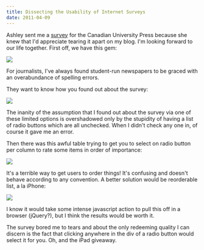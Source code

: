```yaml
---
title: Dissecting the Usability of Internet Surveys
date: 2011-04-09
---
```



Ashley sent me a [survey](http://cup.ca/survey) for the Canadian University Press&nbsp;because she knew that I'd appreciate tearing it apart on my blog. I'm looking forward to our life together. First off, we have this gem:

![](4A26165F918F42A5A9A352D35FB4CD86.png)

For journalists, I've always found student-run newspapers to be graced with an overabundance of spelling errors.

They want to know how you found out about the survey:

![](E7CE76B684CA456C99BEEB289D5F1A56.png)

The inanity of the assumption that I found out about the survey via one of these limited options is overshadowed only by the stupidity of having a list of radio buttons which are all unchecked. When I didn't check any one in, of course it gave me an error.

Then there was this awful table trying to get you to select on radio button per column to rate some items in order of importance:

![](BA901248AE174A209B410CCBB56F0AFF.png)

It's a terrible way to get users to order things! It's confusing and doesn't behave according to any convention. A better solution would be reorderable list, a la iPhone:

![](684C501A67F94E83B9E783DCA67E0E18.jpg)

I know it would take some intense javascript action to pull this off in a browser (jQuery?), but I think the results would be worth it.

The survey bored me to tears and about the only redeeming quality I can discern is the fact that clicking anywhere in the div of a radio button would select it for you. Oh, and the iPad giveaway.


  